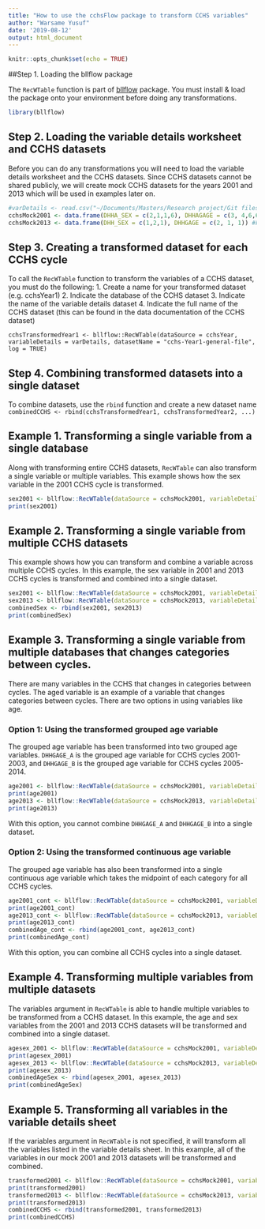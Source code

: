 ```yaml
---
title: "How to use the cchsFlow package to transform CCHS variables"
author: "Warsame Yusuf"
date: '2019-08-12'
output: html_document
---
```


```r
knitr::opts_chunk$set(echo = TRUE)
```


##Step 1. Loading the bllflow package

The `RecWTable` function is part of [bllflow](https://bllflow.projectbiglife.ca/index.html) package. You must install & load the package onto your environment before doing any transformations.

```r
library(bllflow)
```

## Step 2. Loading the variable details worksheet and CCHS datasets

Before you can do any transformations you will need to load the variable details worksheet and the CCHS datasets. Since CCHS datasets cannot be shared publicly, we will create mock CCHS datasets for the years 2001 and 2013 which will be used in examples later on. 

```r
#varDetails <- read.csv("~/Documents/Masters/Research project/Git files BLL/PoRT MSW - cchsVariableDetails.csv")
cchsMock2001 <- data.frame(DHHA_SEX = c(2,1,1,6), DHHAGAGE = c(3, 4,6,6)) #FVCADTOT = c(12, 4, 20, 9), RACA_6A = c(2, 1, 2, 2))
cchsMock2013 <- data.frame(DHH_SEX = c(1,2,1), DHHGAGE = c(2, 1, 1)) #FVCDTOT = c(25, 15, 6), ADL_01 = c (2, 2, 2))
```

## Step 3. Creating a transformed dataset for each CCHS cycle

To call the `RecWTable` function to transform the variables of a CCHS dataset, you must do the following:
1. Create a name for your transformed dataset (e.g. cchsYear1)
2. Indicate the database of the CCHS dataset
3. Indicate the name of the variable details dataset
4. Indicate the full name of the CCHS dataset (this can be found in the data documentation of the CCHS dataset)

`cchsTransformedYear1 <- bllflow::RecWTable(dataSource = cchsYear, variableDetails = varDetails, datasetName = "cchs-Year1-general-file", log = TRUE)`

## Step 4. Combining transformed datasets into a single dataset 

To combine datasets, use the `rbind` function and create a new dataset name
`combinedCCHS <- rbind(cchsTransformedYear1, cchsTransformedYear2, ...)`

## Example 1. Transforming a single variable from a single database

Along with transforming entire CCHS datasets, `RecWTable` can also transform a single variable or multiple variables. This example shows how the sex variable in the 2001 CCHS cycle is transformed.

```r
sex2001 <- bllflow::RecWTable(dataSource = cchsMock2001, variableDetails = varDetails, datasetName = "cchs-82M0013-E-2001-c1-1-general-file", appendToData = TRUE, log = TRUE, variables = c("DHH_SEX"))
print(sex2001)
```

## Example 2. Transforming a single variable from multiple CCHS datasets

This example shows how you can transform and combine a variable across multiple CCHS cycles. In this example, the sex variable in 2001 and 2013 CCHS cycles is transformed and combined into a single dataset.

```r
sex2001 <- bllflow::RecWTable(dataSource = cchsMock2001, variableDetails = varDetails, datasetName = "cchs-82M0013-E-2001-c1-1-general-file", appendToData = FALSE, log = TRUE, variables = c("DHH_SEX"))
sex2013 <- bllflow::RecWTable(dataSource = cchsMock2013, variableDetails = varDetails, datasetName = "cchs-82M0013-E-2013-2014-Annual-component", appendToData = FALSE, log = TRUE, variables = c("DHH_SEX"))
combinedSex <- rbind(sex2001, sex2013)
print(combinedSex)
```


## Example 3. Transforming a single variable from multiple databases that changes categories between cycles.

There are many variables in the CCHS that changes in categories between cycles. The aged variable is an example of a variable that changes categories between cycles. There are two options in using variables like age.

### Option 1: Using the transformed grouped age variable

The grouped age variable has been transformed into two grouped age variables. `DHHGAGE_A` is the grouped age variable for CCHS cycles 2001-2003, and `DHHGAGE_B` is the grouped age variable for CCHS cycles 2005-2014.

```r
age2001 <- bllflow::RecWTable(dataSource = cchsMock2001, variableDetails = varDetails, datasetName = "cchs-82M0013-E-2001-c1-1-general-file", appendToData = FALSE, log = TRUE, variables = c("DHHGAGE_A"))
print(age2001)
age2013 <- bllflow::RecWTable(dataSource = cchsMock2013, variableDetails = varDetails, datasetName = "cchs-82M0013-E-2013-2014-Annual-component", appendToData = FALSE, log = TRUE, variables = c("DHHGAGE_B"))
print(age2013)
```

With this option, you cannot combine `DHHGAGE_A` and `DHHGAGE_B` into a single dataset.

### Option 2: Using the transformed continuous age variable

The grouped age variable has also been transformed into a single continuous age variable which takes the midpoint of each category for all CCHS cycles.

```r
age2001_cont <- bllflow::RecWTable(dataSource = cchsMock2001, variableDetails = varDetails, datasetName = "cchs-82M0013-E-2001-c1-1-general-file", appendToData = FALSE, log = TRUE, variables = c("DHHGAGE_cont"))
print(age2001_cont)
age2013_cont <- bllflow::RecWTable(dataSource = cchsMock2013, variableDetails = varDetails, datasetName = "cchs-82M0013-E-2013-2014-Annual-component", appendToData = FALSE, log = TRUE, variables = c("DHHGAGE_cont"))
print(age2013_cont)
combinedAge_cont <- rbind(age2001_cont, age2013_cont)
print(combinedAge_cont)
```

With this option, you can combine all CCHS cycles into a single dataset.

## Example 4. Transforming multiple variables from multiple datasets

The variables argument in `RecWTable` is able to handle multiple variables to be transformed from a CCHS dataset. In this example, the age and sex variables from the 2001 and 2013 CCHS datasets will be transformed and combined into a single dataset.

```r
agesex_2001 <- bllflow::RecWTable(dataSource = cchsMock2001, variableDetails = varDetails, datasetName = "cchs-82M0013-E-2001-c1-1-general-file", appendToData = FALSE, log = TRUE, variables = c("DHHGAGE_cont", "DHH_SEX"))
print(agesex_2001)
agesex_2013 <- bllflow::RecWTable(dataSource = cchsMock2013, variableDetails = varDetails, datasetName = "cchs-82M0013-E-2013-2014-Annual-component", appendToData = FALSE, log = TRUE, variables = c("DHHGAGE_cont", "DHH_SEX"))
print(agesex_2013)
combinedAgeSex <- rbind(agesex_2001, agesex_2013)
print(combinedAgeSex)
```

## Example 5. Transforming all variables in the variable details sheet

If the variables argument in `RecWTable` is not specified, it will transform all the variables listed in the variable details sheet. In this example, all of the variables in our mock 2001 and 2013 datasets will be transformed and combined.

```r
transformed2001 <- bllflow::RecWTable(dataSource = cchsMock2001, variableDetails = varDetails, datasetName = "cchs-82M0013-E-2001-c1-1-general-file", appendToData = FALSE, log = TRUE)
print(transformed2001)
transformed2013 <- bllflow::RecWTable(dataSource = cchsMock2013, variableDetails = varDetails, datasetName = "cchs-82M0013-E-2013-2014-Annual-component", appendToData = FALSE, log = TRUE)
print(transformed2013)
combinedCCHS <- rbind(transformed2001, transformed2013)
print(combinedCCHS)
```